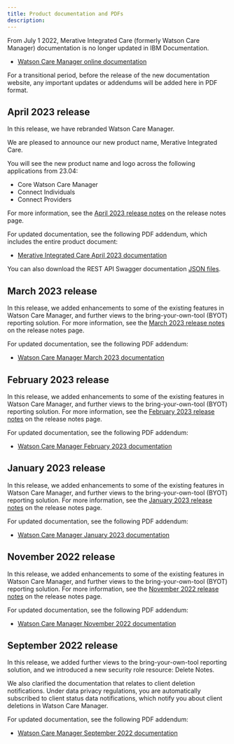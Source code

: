 ```yaml
---
title: Product documentation and PDFs
description: 
---
```


From July 1 2022, Merative Integrated Care (formerly Watson Care Manager) documentation is no longer updated in IBM Documentation.

* [Watson Care Manager online documentation](https://www.ibm.com/docs/en/watson-care-manager)

For a transitional period, before the release of the new documentation website, any important updates or addendums will be added here in PDF format.

## April 2023 release

In this release, we have rebranded Watson Care Manager.

We are pleased to announce our new product name, Merative Integrated Care.

You will see the new product name and logo across the following applications from 23.04:

- Core Watson Care Manager
- Connect Individuals
- Connect Providers 

For more information, see the [April 2023 release notes](/pdf/wcm/MerativeIntegratedCare_ReleaseNotes_April2023.pdf) on the release notes page.

For updated documentation, see the following PDF addendum, which includes the entire product document:

* [Merative Integrated Care April 2023 documentation](/pdf/wcm/MerativeIntegratedCare_April2023_PDF.pdf)

You can also download the REST API Swagger documentation [JSON files](/json/wcm/IntegratedCare_JSON.zip).

## March 2023 release

In this release, we added enhancements to some of the existing features in Watson Care Manager, and further views to the bring-your-own-tool (BYOT) reporting solution. For more information, see the [March 2023 release notes](/pdf/wcm/WatsonCareManager_ReleaseNotes_March2023.pdf) on the release notes page.

For updated documentation, see the following PDF addendum:

* [Watson Care Manager March 2023 documentation](/pdf/wcm/WatsonCareManager_March2023_PDF.pdf)

## February 2023 release

In this release, we added enhancements to some of the existing features in Watson Care Manager, and further views to the bring-your-own-tool (BYOT) reporting solution. For more information, see the [February 2023 release notes](/pdf/wcm/WatsonCareManager_ReleaseNotes_February2023.pdf) on the release notes page.

For updated documentation, see the following PDF addendum:

* [Watson Care Manager February 2023 documentation](/pdf/wcm/WatsonCareManager_February2023_PDF.pdf)

## January 2023 release

In this release, we added enhancements to some of the existing features in Watson Care Manager, and further views to the bring-your-own-tool (BYOT) reporting solution. For more information, see the [January 2023 release notes](/pdf/wcm/WatsonCareManager_ReleaseNotes_January2023.pdf) on the release notes page.

For updated documentation, see the following PDF addendum:

* [Watson Care Manager January 2023 documentation](/pdf/wcm/WatsonCareManager_January2023_PDF.pdf)

## November 2022 release

In this release, we added enhancements to some of the existing features in Watson Care Manager, and further views to the bring-your-own-tool (BYOT) reporting solution. For more information, see the [November 2022 release notes](/pdf/wcm/WatsonCareManager_ReleaseNotes_November22.pdf) on the release notes page.

For updated documentation, see the following PDF addendum:

* [Watson Care Manager November 2022 documentation](/pdf/wcm/WatsonCareManager_November22_PDF.pdf)

## September 2022 release

In this release, we added further views to the bring-your-own-tool reporting solution, and we introduced a new security role resource: Delete Notes.

We also clarified the documentation that relates to client deletion notifications. Under data privacy regulations, you are automatically subscribed to client status data notifications, which notify you about client deletions in Watson Care Manager.

For updated documentation, see the following PDF addendum:

* [Watson Care Manager September 2022 documentation](/pdf/wcm/WatsonCareManager_September22_PDF.pdf)

